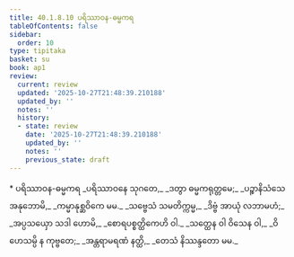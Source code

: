 ```yaml
---
title: 40.1.8.10 ပရိဿာဝန-ဓမ္မကရ
tableOfContents: false
sidebar:
  order: 10
type: tipitaka
basket: su
book: ap1
review:
  current: review
  updated: '2025-10-27T21:48:39.210188'
  updated_by: ''
  notes: ''
  history:
  - state: review
    date: '2025-10-27T21:48:39.210188'
    updated_by: ''
    notes: ''
    previous_state: draft
---
```



<ReviewStatus review={frontmatter.review} showDetails={true} />

<HypothesisAnnotation frontmatter={frontmatter} />

<DynamicBreadcrumb />

<Paragraph type="center" book="ap1">
* ပရိဿာဝန-ဓမ္မကရ
</Paragraph>

<Division number="118" book="ap1" e="ch" v="20" p="361">

<Paragraph number="4415" type="verses" book="ap1">
_ပရိဿာဝနေ သုဂတေ,_  
_ဒတွာ ဓမ္မကရုတ္တမေ;_  
_ပဉ္စာနိသံသေ အနုဘောမိ,_  
_ကမ္မာနုစ္ဆဝိကေ မမ._  

</Paragraph>

</Division>
<Division number="119" book="ap1" e="ch" v="20" p="361">

<Paragraph number="4416" type="verses" book="ap1">
_သဗ္ဗေသံ သမတိက္ကမ္မ,_  
_ဒိဗ္ဗံ အာယုံ လဘာမဟံ;_  
_အပ္ပသယှော သဒါ ဟောမိ,_  
_စောရပစ္စတ္ထိကေဟိ ဝါ._  

</Paragraph>

</Division>
<Division number="120" book="ap1" e="ch" v="20" p="361">

<Paragraph number="4417" type="verses" book="ap1">
_သတ္ထေန ဝါ ဝိသေန ဝါ,_  
_ဝိဟေသမ္ပိ န ကုဗ္ဗတေ;_  
_အန္တရာမရဏံ နတ္ထိ,_  
_တေသံ နိဿန္ဒတော မမ._
</Paragraph>
</Division>